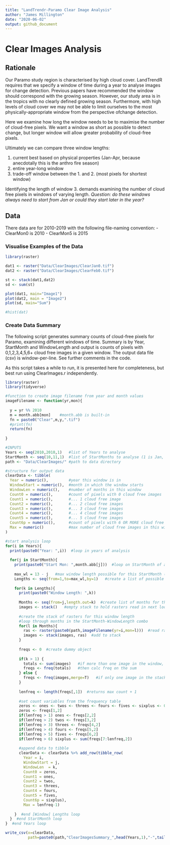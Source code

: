 ```yaml
---
title: "LandTrendr-Paramo Clear Image Analysis"
author: "James Millington"
date: "2020-06-02"
output: github_document
---
```

 
# Clear Images Analysis

## Rationale
Our Paramo study region is characterised by high cloud cover. LandTrendR requires that we specify a window of time during a year to analyse images for change detection. Previous papers have recommended the window should correspond with the growing season. However, our study area is in the tropics with no clearly defined growing season. Furthermore, with high levels of cloud cover we may not be able to limit ourselves to the most physically-appropriate window from the perspective ofchange detection.   

Here we examine how long the window needs to be to maximise the number of cloud-free pixels. We want a window as short as possible to detect change, but longer window will allow greater probability of cloud-free pixels. 

Ultimately we can compare three window lengths:

1. current best based on physical properties (Jan-Apr, because anecdotally this is the anthro fire season)
2. entire year-long window
3. trade-off window between the 1. and 2. (most pixels for shortest window)

Identifying the length of window 3. demands examining the number of cloud free pixels in windows of varying length. _Question: do these windows always need to start from Jan or could they start later in the year?_

## Data 
  
There data are for 2010-2019 with the following file-naming convention:
- ClearMon0 is 2010
- ClearMon5 is 2015


### Visualise Examples of the Data 
```r
library(raster)

dat1 <- raster("Data/ClearImages/ClearJan0.tif")
dat2 <- raster("Data/ClearImages/ClearFeb0.tif")

st <- stack(dat1,dat2)
sd <- sum(st)

plot(dat1, main="Image1")
plot(dat2, main = "Image2")
plot(sd, main="Sum")

#hist(dat)
```

### Create Data Summary

The following script generates summary counts of cloud-free pixels for Paramo, examining different windows of time. Summary is by Year, StartMonth and WindowLength and output is counts of pixels with 0,1,2,3,4,5,6+ cloud free images in a given window. The output data file (csv) is window-per-line. See further comments in the code. 

As this script takes a while to run, it is presented here for completeness, but best run using ClearImages.r independently. 

```r

library(raster)
library(tidyverse)

#function to create image filename from year and month values
imageFilename <- function(yr,mon){
  
  y = yr %% 2010
  m = month.abb[mon]    #month.abb is built-in 
  fn = paste0("Clear",m,y,".tif")
  #print(fn)
  return(fn)
  
}

#INPUTS
Years <- seq(2010,2010,1)   #list of Years to analyse
StartMonth <- seq(10,11,1)  #list of StartMonths to analyse (1 is Jan, 12 is Dec)
path <- "Data/ClearImages/" #path to data directory

#structure for output data
clearData <- tibble(
  Year = numeric(),         #year this window is in
  WindowStart = numeric(),  #month in which the window starts
  WindowLen = numeric(),    #number of months in this window
  Count0 = numeric(),       #count of pixels with 0 cloud free images
  Count1 = numeric(),       #... 1 cloud free image
  Count2 = numeric(),       #... 2 cloud free images
  Count3 = numeric(),       #... 3 cloud free images
  Count4 = numeric(),       #... 4 cloud free images
  Count5 = numeric(),       #... 5 cloud free images
  Count6p = numeric(),      #count of pixels with 6 OR MORE cloud free images
  Max = numeric()           #max number of cloud free images in this window (should be equivalent to total number of images in the window)
)

#start analysis loop
for(i in Years){
  print(paste0("Year: ",i))  #loop in years of analysis
  
  for(j in StartMonth){
    print(paste0("Start Mon: ",month.abb[j]))  #loop on StartMonth of analysis
    
    max_wl = 13 - j   #max window length possible for this StartMonth (12 for Jan, 11 for Feb, ... 1 for Dec)
    Lengths <- seq(from=1,to=max_wl,by=1)   #create a list of possible window lengths for next loop
    
    for(k in Lengths){
      print(paste0("Window Length: ",k))
      
      Months <- seq(from=j,length.out=k)  #create list of months for this StartMonth-WindowLength (j-k) combo 
      images <- stack()   #empty stack to hold rasters read in next loop
      
      #create the stack of rasters for this window length
      #loop through months in the StartMonth-WindowLength combo
      for(l in Months){
        ras <- raster(paste0(path,imageFilename(yr=i,mon=l)))  #read raster
        images <- stack(images, ras)  #add to stack
      }
      
      freqs <- 0  #create dummy object
      
      if(k > 1) { 
        totals <- sum(images)   #if more than one image in the window, calc sum of all images in the stack
        freqs <- freq(totals)   #then calc freq on the sum 
      } else {
        freqs <- freq(images,merge=T)   #if only one image in the stack, calc freq on this using merge=T
      }
      
      lenfreq <- length(freqs[,1])  #returns max count + 1
      
      #set count variables from the frequency table
      zeros <- ones <- twos <- threes <- fours <- fives <- sixplus <- 0
      zeros <- freqs[1,2]
      if(lenfreq > 1) ones <- freqs[2,2]
      if(lenfreq > 2) twos <- freqs[3,2]
      if(lenfreq > 3) threes <- freqs[4,2]
      if(lenfreq > 4) fours <- freqs[5,2]
      if(lenfreq > 5) fives <- freqs[6,2]
      if(lenfreq > 6) sixplus <- sum(freqs[7:lenfreq,2])
      
      #append data to tibble
      clearData <- clearData %>% add_row(tibble_row(
        Year = i,
        WindowStart = j,
        WindowLen  = k, 
        Count0 = zeros,
        Count1 = ones,
        Count2 = twos,
        Count3 = threes,
        Count4 = fours,
        Count5 = fives,
        Count6p = sixplus),
        Max = lenfreq-1)
      
    }  #end [Window] Lengths loop
  }  #end StartMonth loop
}  #end Years loop

write_csv(x=clearData,
          path=paste0(path,"ClearImagesSummary_",head(Years,1),"-",tail(Years,1),"_",month.abb[head(StartMonth,1)],"-",month.abb[tail(StartMonth,1)],".csv"))


```